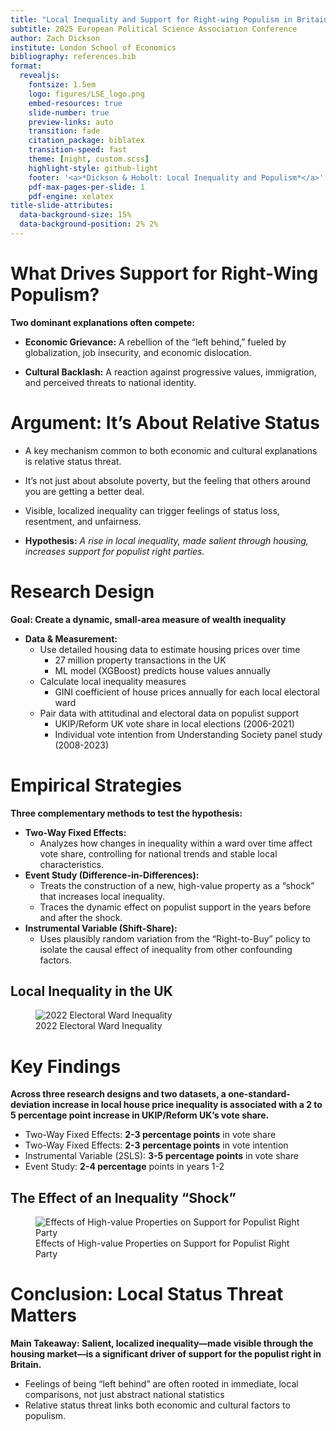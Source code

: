 ```yaml
---
title: "Local Inequality and Support for Right-wing Populism in Britain"
subtitle: 2025 European Political Science Association Conference
author: Zach Dickson
institute: London School of Economics
bibliography: references.bib
format:
  revealjs: 
    fontsize: 1.5em
    logo: figures/LSE_logo.png
    embed-resources: true
    slide-number: true
    preview-links: auto
    transition: fade
    citation_package: biblatex
    transition-speed: fast
    theme: [night, custom.scss]
    highlight-style: github-light
    footer: '<a>*Dickson & Hobolt: Local Inequality and Populism*</a>'
    pdf-max-pages-per-slide: 1
    pdf-engine: xelatex
title-slide-attributes: 
  data-background-size: 15%
  data-background-position: 2% 2%
---
```




# What Drives Support for Right-Wing Populism?

::: {.incremental}

**Two dominant explanations often compete:**

- **Economic Grievance:** A rebellion of the "left behind," fueled by globalization, job insecurity, and economic dislocation.

- **Cultural Backlash:** A reaction against progressive values, immigration, and perceived threats to national identity.

::: 










# Argument: It's About Relative Status

::: {.incremental}

- A key mechanism common to both economic and cultural explanations is relative status threat.

- It's not just about absolute poverty, but the feeling that others around you are getting a better deal.

- Visible, localized inequality can trigger feelings of status loss, resentment, and unfairness.

- **Hypothesis:** *A rise in local inequality, made salient through housing, increases support for populist right parties.*

:::









# Research Design


**Goal: Create a dynamic, small-area measure of wealth inequality**

::: {.incremental}

- **Data & Measurement:**
  + Use detailed housing data to estimate housing prices over time
    * 27 million property transactions in the UK
    * ML model (XGBoost) predicts house values annually
  + Calculate local inequality measures 
    * GINI coefficient of house prices annually for each local electoral ward
  + Pair data with attitudinal and electoral data on populist support
    * UKIP/Reform UK vote share in local elections (2006-2021)
    * Individual vote intention from Understanding Society panel study (2008-2023)

::: 











# Empirical Strategies 

**Three complementary methods to test the hypothesis:**

::: {.incremental}
- **Two-Way Fixed Effects:** 
  + Analyzes how changes in inequality within a ward over time affect vote share, controlling for national trends and stable local characteristics.
- **Event Study (Difference-in-Differences):**
  + Treats the construction of a new, high-value property as a "shock" that increases local inequality.
  + Traces the dynamic effect on populist support in the years before and after the shock.
- **Instrumental Variable (Shift-Share):**
  + Uses plausibly random variation from the "Right-to-Buy" policy to isolate the causal effect of inequality from other confounding factors.
:::







## Local Inequality in the UK


![2022 Electoral Ward Inequality](figures/map_gini_wards_2022.png)



# Key Findings

**Across three research designs and two datasets, a one-standard-deviation increase in local house price inequality is associated with a 2 to 5 percentage point increase in UKIP/Reform UK's vote share.**

::: {.incremental}

  - Two-Way Fixed Effects: **2-3 percentage points** in vote share
  - Two-Way Fixed Effects: **2-3 percentage points** in vote intention
  - Instrumental Variable (2SLS): **3-5 percentage points** in vote share
  - Event Study: **2-4 percentage** points in years 1-2

::: 


## The Effect of an Inequality "Shock"

![Effects of High-value Properties on Support for Populist Right Party](figures/usoc_rrw_vote_intention_no_controls_event_study.png)


# Conclusion: Local Status Threat Matters

**Main Takeaway: Salient, localized inequality—made visible through the housing market—is a significant driver of support for the populist right in Britain.**

::: {.incremental}
- Feelings of being "left behind" are often rooted in immediate, local comparisons, not just abstract national statistics
- Relative status threat links both economic and cultural factors to populism.
:::











